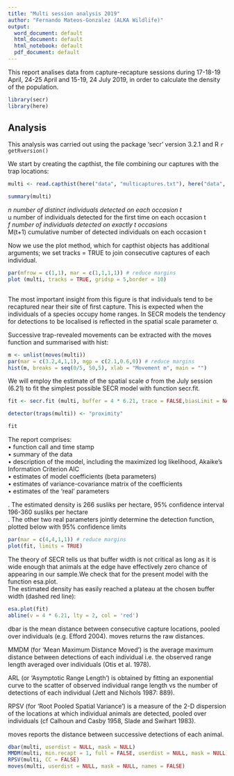 ```yaml
---
title: "Multi session analysis 2019"
author: "Fernando Mateos-Gonzalez (ALKA Wildlife)"
output:
  word_document: default
  html_document: default
  html_notebook: default
  pdf_document: default
---
```


This report analises data from capture-recapture sessions during 17-18-19 April, 24-25 April and 15-19, 24 July 2019, in order to calculate the density of the population.




```r
library(secr)
library(here)

```

## Analysis

This analysis was carried out using the package 'secr' version 3.2.1 and  R `r getRversion()`

We start by creating the capthist, the file combining our captures with the trap locations:



```r

multi <- read.capthist(here("data", "multicaptures.txt"), here("data", "traps.txt"), detector = "proximity")

summary(multi)


```

*n number of distinct individuals detected on each occasion t  
*u number of individuals detected for the first time on each occasion t  
*f number of individuals detected on exactly t occasions  
*M(t+1) cumulative number of detected individuals on each occasion t  



Now we use the plot method, which for capthist objects has additional arguments; we set tracks
= TRUE to join consecutive captures of each individual.



```r
par(mfrow = c(1,1), mar = c(1,1,1,1)) # reduce margins
plot (multi, tracks = TRUE, gridsp = 5,border = 10)
      

```




The most important insight from this figure is that individuals tend to be recaptured near their site of first capture. This is expected when the individuals of a species occupy home ranges. In SECR models the
tendency for detections to be localised is reflected in the spatial scale parameter σ. 

Successive trap-revealed movements can be extracted with the moves function and summarised with hist:


```r
m <- unlist(moves(multi))
par(mar = c(3.2,4,1,1), mgp = c(2.1,0.6,0)) # reduce margins
hist(m, breaks = seq(0/5, 50,5), xlab = "Movement m", main = "")
```

We will employ the estimate of the spatial scale σ from the July session (6.21) to fit the simplest possible SECR model with function secr.fit. 


```r
fit <- secr.fit (multi, buffer = 4 * 6.21, trace = FALSE,biasLimit = NA, verify = FALSE)

detector(traps(multi)) <- "proximity"

fit
```


The report comprises:  
• function call and time stamp  
• summary of the data  
• description of the model, including the maximized log likelihood, Akaike’s Information Criterion AIC  
• estimates of model coefficients (beta parameters)  
• estimates of variance-covariance matrix of the coefficients  
• estimates of the ‘real’ parameters  

. The estimated density is 266 susliks per hectare, 95% confidence interval 196-360 susliks per hectare  
. The other two real parameters jointly determine the detection function, plotted below with 95% confidence limits



```r
par(mar = c(4,4,1,1)) # reduce margins
plot(fit, limits = TRUE)


```




The theory of SECR tells us that buffer width is not critical as long as it is wide enough that animals at
the edge have effectively zero chance of appearing in our sample.We check that for the present model with the function esa.plot.  
The estimated density has easily reached a plateau at the chosen buffer width (dashed red line):



```r
esa.plot(fit)
abline(v = 4 * 6.21, lty = 2, col = 'red')

```

dbar is the mean distance between consecutive capture locations, pooled over individuals (e.g. Efford 2004). moves returns the raw distances.

MMDM (for ‘Mean Maximum Distance Moved’) is the average maximum distance between detections of each individual i.e. the observed range length averaged over individuals (Otis et al. 1978).

ARL (or ‘Asymptotic Range Length’) is obtained by fitting an exponential curve to the scatter of observed individual range length vs the number of detections of each individual (Jett and Nichols 1987: 889).

RPSV (for ‘Root Pooled Spatial Variance’) is a measure of the 2-D dispersion of the locations at which individual animals are detected, pooled over individuals (cf Calhoun and Casby 1958, Slade and Swihart 1983).

moves reports the distance between successive detections of each animal.

```r

dbar(multi, userdist = NULL, mask = NULL)
MMDM(multi, min.recapt = 1, full = FALSE, userdist = NULL, mask = NULL)
RPSV(multi, CC = FALSE)
moves(multi, userdist = NULL, mask = NULL, names = FALSE)
```


